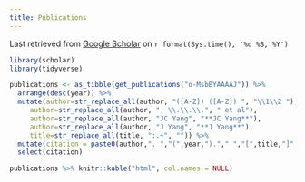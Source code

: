 ```yaml
---
title: Publications
---
```

Last retrieved from [Google Scholar](https://scholar.google.com/citations?user=o-MsbBYAAAAJ) on `r format(Sys.time(), '%d %B, %Y')`
```r
library(scholar)
library(tidyverse)

publications <- as_tibble(get_publications("o-MsbBYAAAAJ")) %>%
  arrange(desc(year)) %>% 
  mutate(author=str_replace_all(author, "([A-Z]) ([A-Z]) ", "\\1\\2 "),
     author=str_replace_all(author, ", \\.\\.\\.", " et al"),
     author=str_replace_all(author, "JC Yang", "**JC Yang**"),
     author=str_replace_all(author, "J Yang", "**J Yang**"), 
     title=str_replace_all(title, ":.+", "")) %>%
  mutate(citation = paste0(author,". ","(",year,")."," ","[",title,"]","(https://scholar.google.com/scholar?oi=bibs&cluster=",cid,"&btnI=1&hl=en)",". ","*",journal,"*"," ",number,".")) %>%
  select(citation)

publications %>% knitr::kable("html", col.names = NULL)
```